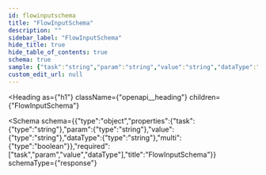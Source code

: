 ```yaml
---
id: flowinputschema
title: "FlowInputSchema"
description: ""
sidebar_label: "FlowInputSchema"
hide_title: true
hide_table_of_contents: true
schema: true
sample: {"task":"string","param":"string","value":"string","dataType":"string","multi":true}
custom_edit_url: null
---
```



<Heading
  as={"h1"}
  className={"openapi__heading"}
  children={"FlowInputSchema"}
>
</Heading>





<Schema
  schema={{"type":"object","properties":{"task":{"type":"string"},"param":{"type":"string"},"value":{"type":"string"},"dataType":{"type":"string"},"multi":{"type":"boolean"}},"required":["task","param","value","dataType"],"title":"FlowInputSchema"}}
  schemaType={"response"}
>
  
</Schema>
            